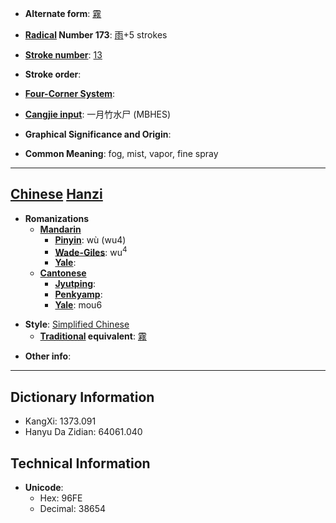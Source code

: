 * '''Alternate form''': [[霧]]

* '''[[Wiktionary:Chinese radical index| Radical]] Number 173''': [[Wiktionary:Chinese radical index 雨|雨]]+5 strokes

* '''[[Wiktionary:Chinese total strokes index|Stroke number]]''': [[Wiktionary:Chinese total strokes index 13|13]]

* '''Stroke order''': 

* '''[[Wiktionary:Chinese four corner index|Four-Corner System]]''': 

* '''[[Wiktionary:Chinese Cangjie index|Cangjie input]]''': 一月竹水尸 (MBHES)

* '''Graphical Significance and Origin''': 

* '''Common Meaning''': fog, mist, vapor, fine spray

----

== [[Chinese]] [[Hanzi]] ==

* '''Romanizations'''
** '''[[Mandarin]]'''
*** '''[[Pinyin]]''': wù (wu4)
*** '''[[Wade-Giles]]''': wu<sup>4</sup>
*** '''[[Yale]]''': 
** '''[[Cantonese]]'''
*** '''[[Jyutping]]''':
*** '''[[Penkyamp]]''': 
*** '''[[Yale]]''': mou6

* '''Style''': [[Simplified Chinese]] 
** '''[[Traditional Chinese|Traditional]] equivalent''': [[霧]]

* '''Other info''': 

----

== Dictionary Information ==

* KangXi: 1373.091
* Hanyu Da Zidian: 64061.040

== Technical Information ==

* '''Unicode''':
** Hex: 96FE
** Decimal: 38654